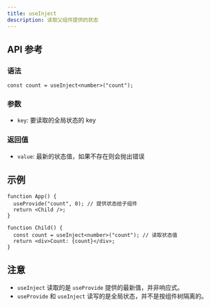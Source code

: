 ```yaml
---
title: useInject
description: 读取父组件提供的状态
---
```


## API 参考

### 语法

```tsx
const count = useInject<number>("count");
```

### 参数

- `key`: 要读取的全局状态的 key

### 返回值

- `value`: 最新的状态值，如果不存在则会抛出错误

## 示例

```tsx
function App() {
  useProvide("count", 0); // 提供状态给子组件
  return <Child />;
}

function Child() {
  const count = useInject<number>("count"); // 读取状态值
  return <div>Count: {count}</div>;
}
```

## 注意

- `useInject` 读取的是 `useProvide` 提供的最新值，并非响应式。
- `useProvide` 和 `useInject` 读写的是全局状态，并不是按组件树隔离的。
